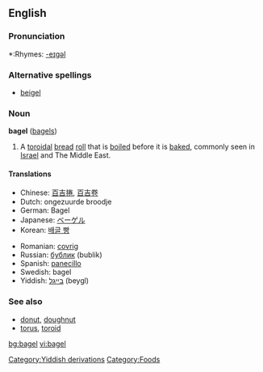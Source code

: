 {{wikipedia}}
==English==

===Pronunciation===
*:Rhymes: [[Rhymes:English:-eɪɡəl|-eɪɡəl]]

===Alternative spellings===
*[[beigel]]

===Noun===
'''bagel''' ([[bagels]])
# A [[toroidal]] [[bread]] [[roll]] that is [[boil]]ed before it is [[bake]]d, commonly seen in [[Israel]] and The Middle East.

====Translations====
{{top}}
*Chinese: [[百吉捲]], [[百吉卷]]
*Dutch: ongezuurde broodje {{n}}<!-- wikify if idiomatic -->
*German: Bagel {{m}}
*Japanese: [[ベーゲル]]
*Korean: [[배글 빵]]
{{mid}}
*Romanian: [[covrig]]
*Russian: [[бублик]] (bublik)
*Spanish: [[panecillo]] {{m}}
*Swedish: bagel {{c}}
*Yiddish: [[בײגל]] (beygl)
{{bottom}}

===See also===
*[[donut]], [[doughnut]]
*[[torus]], [[toroid]]
[[Category:Yiddish derivations]]
[[Category:Foods]]

[[bg:bagel]]
[[vi:bagel]]